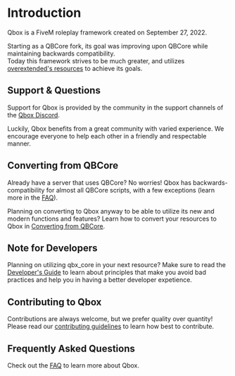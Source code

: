 # Introduction

Qbox is a FiveM roleplay framework created on September 27, 2022.

Starting as a QBCore fork, its goal was improving upon QBCore while maintaining backwards compatibility. \
Today this framework strives to be much greater, and utilizes [overextended's resources](https://github.com/overextended) to achieve its goals.

## Support & Questions

Support for Qbox is provided by the community in the support channels of the [Qbox Discord](https://discord.gg/qbox).

Luckily, Qbox benefits from a great community with varied experience.
We encourage everyone to help each other in a friendly and respectable manner.

## Converting from QBCore

Already have a server that uses QBCore? No worries!
Qbox has backwards-compatibility for almost all QBCore scripts, with a few exceptions (learn more in the [FAQ](./faq#will-my-qbcore-scripts-work-with-qbox)).

Planning on converting to Qbox anyway to be able to utilize its new and modern functions and features?
Learn how to convert your resources to Qbox in [Converting from QBCore](./converting).

## Note for Developers

Planning on utilizing qbx_core in your next resource?
Make sure to read the [Developer's Guide](./developers) to learn about principles that make you avoid bad practices and help you in having a better developer expetience.

## Contributing to Qbox

Contributions are always welcome, but we prefer quality over quantity!
Please read our [contributing guidelines](https://qbox-project.github.io/contributors) to learn how best to contribute.

## Frequently Asked Questions

Check out the [FAQ](./faq) to learn more about Qbox.
